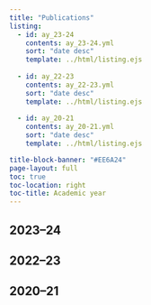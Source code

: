 ```yaml
---
title: "Publications"
listing:
  - id: ay_23-24
    contents: ay_23-24.yml
    sort: "date desc"
    template: ../html/listing.ejs
    
  - id: ay_22-23
    contents: ay_22-23.yml
    sort: "date desc"
    template: ../html/listing.ejs
    
  - id: ay_20-21
    contents: ay_20-21.yml
    sort: "date desc"
    template: ../html/listing.ejs

title-block-banner: "#EE6A24"
page-layout: full
toc: true
toc-location: right
toc-title: Academic year
---
```


## 2023–24

:::{#ay_23-24}
:::

## 2022–23

:::{#ay_22-23}
:::

## 2020–21

:::{#ay_20-21}
:::


